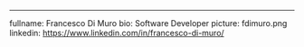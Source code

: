 ---
fullname: Francesco Di Muro
bio: Software Developer
picture: fdimuro.png
linkedin: https://www.linkedin.com/in/francesco-di-muro/
